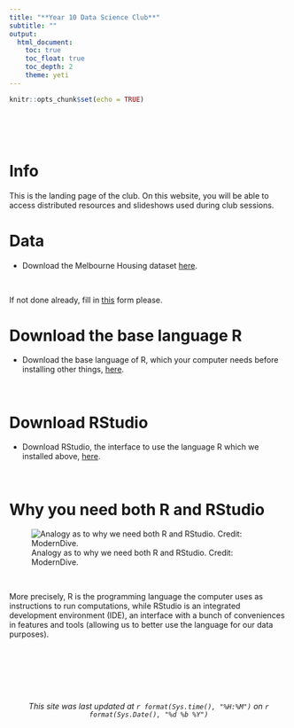 ```yaml
---
title: "**Year 10 Data Science Club**"
subtitle: ""
output:
  html_document:
    toc: true
    toc_float: true
    toc_depth: 2
    theme: yeti
---
```


```r
knitr::opts_chunk$set(echo = TRUE)
```

<br>
<br>
<br>


# Info

This is the landing page of the club. On this website, you will be able to access distributed resources and slideshows used during club sessions.

# Data

* Download the Melbourne Housing dataset [here](https://www.kaggle.com/anthonypino/melbourne-housing-market).

<br>

If not done already, fill in [this](https://forms.gle/3xtChykNG3L4h34w8) form please.

# Download the base language R

* Download the base language of R, which your computer needs before installing other things, [here](https://cran.csiro.au/).

<br>

# Download RStudio

* Download RStudio, the interface to use the language R which we installed above, [here](https://www.rstudio.com/products/rstudio/download/#download).

<br>

# Why you need both R and RStudio

![Analogy as to why we need both R and RStudio. Credit: ModernDive. ](https://d33wubrfki0l68.cloudfront.net/0b4d0569b2ddf6147da90b110fbb2a17653c8b08/f06f3/images/shutterstock/r_vs_rstudio_1.png)

<br> 

More precisely, R is the programming language the computer uses as instructions to run computations, while RStudio is an integrated development environment (IDE), an interface with a bunch of conveniences in features and tools (allowing us to better use the language for our data purposes).



<br>
<br>
<br>
<br>
<br>

<center>*This site was last updated at `r format(Sys.time(), "%H:%M")` on `r format(Sys.Date(), "%d %b %Y")`*</center>